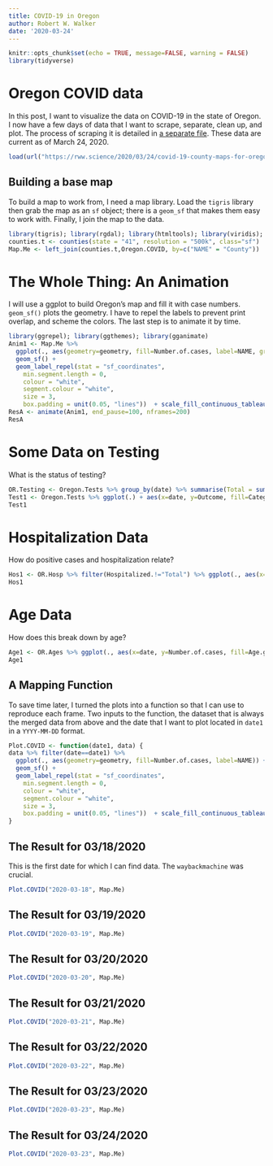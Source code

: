 ```yaml
---
title: COVID-19 in Oregon
author: Robert W. Walker
date: '2020-03-24'
---
```


```r
knitr::opts_chunk$set(echo = TRUE, message=FALSE, warning = FALSE)
library(tidyverse)
```

# Oregon COVID data

In this post, I want to visualize the data on COVID-19 in the state of Oregon.  I now have a few days of data that I want to scrape, separate, clean up, and plot.  The process of scraping it is detailed in [a separate file](https://rww.science/r/covid/scraping/).  These data are current as of March 24, 2020.

```r
load(url("https://rww.science/2020/03/24/covid-19-county-maps-for-oregon/data/OregonCOVID2020-03-24.RData"))
```

## Building a base map

To build a map to work from, I need a map library.  Load the `tigris` library then grab the map as an `sf` object; there is a `geom_sf` that makes them easy to work with.  Finally, I join the map to the data.

```r
library(tigris); library(rgdal); library(htmltools); library(viridis); library(sf); library(viridis)
counties.t <- counties(state = "41", resolution = "500k", class="sf")
Map.Me <- left_join(counties.t,Oregon.COVID, by=c("NAME" = "County"))
```

# The Whole Thing: An Animation

I will use a ggplot to build Oregon's map and fill it with case numbers.  `geom_sf()` plots the geometry.  I have to repel the labels to prevent print overlap, and scheme the colors.  The last step is to animate it by time.

```r
library(ggrepel); library(ggthemes); library(gganimate)
Anim1 <- Map.Me %>% 
  ggplot(., aes(geometry=geometry, fill=Number.of.cases, label=NAME, group=NAME)) + 
  geom_sf() +
  geom_label_repel(stat = "sf_coordinates",
    min.segment.length = 0,
    colour = "white",
    segment.colour = "white",
    size = 3,
    box.padding = unit(0.05, "lines"))  + scale_fill_continuous_tableau("Red") + theme_minimal() + labs(title="COVID-19 in Oregon", subtitle="{frame_time}", x="", y="", caption="Made with R, ggplot2, and ggrepel by @PieRatio \n data: https://govstatus.egov.com/OR-OHA-COVID-19") + transition_time(date)
ResA <- animate(Anim1, end_pause=100, nframes=200)
ResA
```

# Some Data on Testing

What is the status of testing?

```r
OR.Testing <- Oregon.Tests %>% group_by(date) %>% summarise(Total = sum(Outcome))
Test1 <- Oregon.Tests %>% ggplot(.) + aes(x=date, y=Outcome, fill=Category, label=Outcome) + geom_col() + geom_label(col="magenta") + scale_fill_viridis_d() + labs(title="COVID-19 Testing in Oregon", y="Tests", subtitle="Total shown as label", caption = "data: https://govstatus.egov.com/OR-OHA-COVID-19") + geom_label(data=OR.Testing, aes(x=date, y=Total+100, label=Total), fill="white", color="black", inherit.aes = FALSE)
Test1
```

# Hospitalization Data

How do positive cases and hospitalization relate?

```r
Hos1 <- OR.Hosp %>% filter(Hospitalized.!="Total") %>% ggplot(., aes(x=date, y=Number.of.cases,fill=Hospitalized.)) + geom_col() + scale_fill_viridis_d() + labs(x="Date", y="Number of COVID Positives", fill="Hospitalized?", title="Hospitalization Status of COVID-19 Positives in Oregon")
Hos1
```

# Age Data

How does this break down by age?

```r
Age1 <- OR.Ages %>% ggplot(., aes(x=date, y=Number.of.cases, fill=Age.group)) + geom_col() + scale_fill_viridis_d() + labs(x="Date", y="Number of COVID-19 Positives")
Age1
```


## A Mapping Function

To save time later, I turned the plots into a function so that I can use to reproduce each frame.  Two inputs to the function, the dataset that is always the merged data from above and the date that I want to plot located in `date1` in a `YYYY-MM-DD` format.

```r
Plot.COVID <- function(date1, data) {
data %>% filter(date==date1) %>%
  ggplot(., aes(geometry=geometry, fill=Number.of.cases, label=NAME)) + 
  geom_sf() +
  geom_label_repel(stat = "sf_coordinates",
    min.segment.length = 0,
    colour = "white",
    segment.colour = "white",
    size = 3,
    box.padding = unit(0.05, "lines"))  + scale_fill_continuous_tableau("Red") + theme_minimal() + labs(title="COVID-19 in Oregon", subtitle=date1, x="", y="", caption="Made with R, ggplot2, and ggrepel by @PieRatio \n data: https://govstatus.egov.com/OR-OHA-COVID-19")
}
```

## The Result for 03/18/2020

This is the first date for which I can find data.  The `waybackmachine` was crucial.

```r
Plot.COVID("2020-03-18", Map.Me)
```


## The Result for 03/19/2020

```r
Plot.COVID("2020-03-19", Map.Me)
```


## The Result for 03/20/2020

```r
Plot.COVID("2020-03-20", Map.Me)
```


## The Result for 03/21/2020

```r
Plot.COVID("2020-03-21", Map.Me)
```

## The Result for 03/22/2020

```r
Plot.COVID("2020-03-22", Map.Me)
```


## The Result for 03/23/2020

```r
Plot.COVID("2020-03-23", Map.Me)
```

## The Result for 03/24/2020

```r
Plot.COVID("2020-03-23", Map.Me)
```
